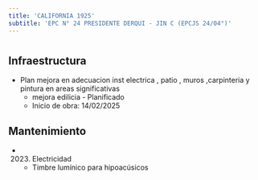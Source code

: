 ```yaml
---
title: 'CALIFORNIA 1925'
subtitle: 'EPC N° 24 PRESIDENTE DERQUI - JIN C (EPCJS 24/04°)'
---
```


#
## Infraestructura

* Plan mejora en   adecuacion   inst electrica , patio , muros ,carpinteria  y  pintura en areas significativas 
    + mejora edilicia - Planificado 
    + Inicio de obra: 14/02/2025 






## Mantenimiento

*  (2023) Electricidad 
    + Timbre lumínico para hipoacúsicos



